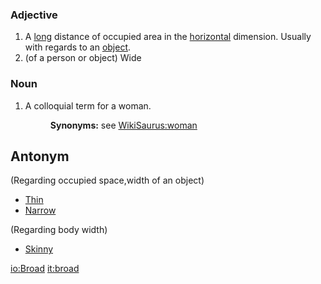{{rfc}}
=== Adjective ===
#A [[long]] distance of occupied area in the [[horizontal]] dimension.  Usually with regards to an [[object]].
#(of a person or object) Wide

=== Noun ===
#A colloquial term for a woman.
#:'''Synonyms:''' see [[WikiSaurus:woman]]


== Antonym ==
(Regarding occupied space,width of an object)
*[[Thin]] 
*[[Narrow]]
(Regarding body width)
*[[Skinny]]

[[io:Broad]]
[[it:broad]]